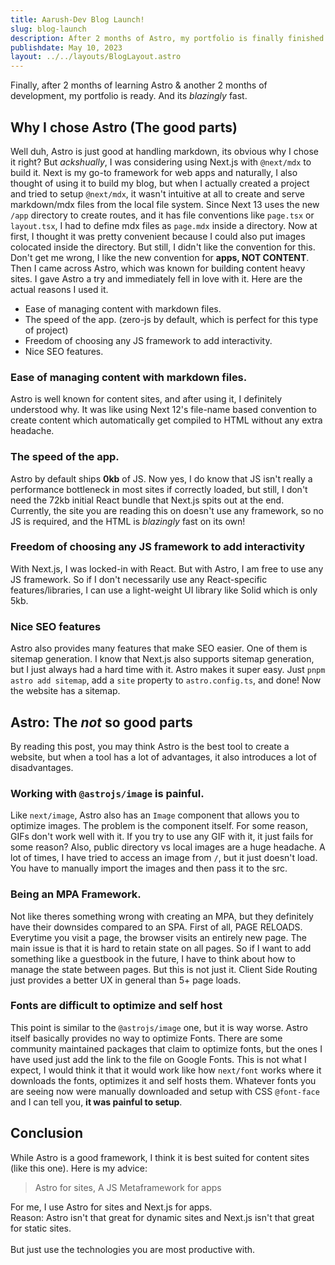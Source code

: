 ```yaml
---
title: Aarush-Dev Blog Launch!
slug: blog-launch
description: After 2 months of Astro, my portfolio is finally finished along with my blog!
publishdate: May 10, 2023
layout: ../../layouts/BlogLayout.astro
---
```



Finally, after 2 months of learning Astro & another 2 months of development, my portfolio is ready. And its _blazingly_ fast.

## Why I chose Astro (The good parts)

Well duh, Astro is just good at handling markdown, its obvious why I chose it right? But _ackshually_, I was considering using Next.js with `@next/mdx` to build it. Next is my go-to framework for web apps and naturally,
I also thought of using it to build my blog, but when I actually created a project and tried to setup `@next/mdx`, it wasn't intuitive at all to create and serve markdown/mdx files from the local file system.
Since Next 13 uses the new `/app` directory to create routes, and it has file conventions like `page.tsx` or `layout.tsx`, I had to define mdx files as `page.mdx` inside a directory.
Now at first, I thought it was pretty convenient because I could also put images colocated inside the directory. But still, I didn't like the convention for this. Don't get me wrong, I like the new convention for **apps, NOT CONTENT**. Then I came across Astro, which was known for building content heavy sites.
I gave Astro a try and immediately fell in love with it. Here are the actual reasons I used it.

- Ease of managing content with markdown files.
- The speed of the app. (zero-js by default, which is perfect for this type of project)
- Freedom of choosing any JS framework to add interactivity.
- Nice SEO features.

### Ease of managing content with markdown files.

Astro is well known for content sites, and after using it, I definitely understood why. It was like using Next 12's file-name based convention to create content which automatically get compiled to HTML without any extra headache.

### The speed of the app.

Astro by default ships **0kb** of JS. Now yes, I do know that JS isn't really a performance bottleneck in most sites if correctly loaded, but still, I don't need the 72kb initial React bundle that Next.js spits out at the end. Currently, the site you are reading this on doesn't use any framework, so no JS is required, and the HTML is _blazingly_ fast on its own!

### Freedom of choosing any JS framework to add interactivity

With Next.js, I was locked-in with React. But with Astro, I am free to use any JS framework. So if I don't necessarily use any React-specific features/libraries, I can use a light-weight UI library like Solid which is only 5kb.

### Nice SEO features

Astro also provides many features that make SEO easier. One of them is sitemap generation. I know that Next.js also supports sitemap generation, but I just always had a hard time with it. Astro makes it super easy. Just `pnpm astro add sitemap`, add a `site` property to `astro.config.ts`, and done! Now the website has a sitemap.

## Astro: The _not_ so good parts

By reading this post, you may think Astro is the best tool to create a website, but when a tool has a lot of advantages, it also introduces a lot of disadvantages.

### Working with `@astrojs/image` is painful.

Like `next/image`, Astro also has an `Image` component that allows you to optimize images. The problem is the component itself. For some reason, GIFs don't work well with it. If you try to use any GIF with it, it just fails for some reason? Also, public directory vs local images are a huge headache. A lot of times, I have tried to access an image from `/`, but it just doesn't load. You have to manually import the images and then pass it to the src.

### Being an MPA Framework.

Not like theres something wrong with creating an MPA, but they definitely have their downsides compared to an SPA. First of all, PAGE RELOADS. Everytime you visit a page, the browser visits an entirely new page. The main issue is that it is hard to retain state on all pages. So if I want to add something like a guestbook in the future, I have to think about how to manage the state between pages. But this is not just it. Client Side Routing just provides a better UX in general than 5+ page loads.

### Fonts are difficult to optimize and self host

This point is similar to the `@astrojs/image` one, but it is way worse. Astro itself basically provides no way to optimize Fonts. There are some community maintained packages that claim to optimize fonts, but the ones I have used just add the link to the file on Google Fonts. This is not what I expect, I would think it that it would work like how `next/font` works where it downloads the fonts, optimizes it and self hosts them. Whatever fonts you are seeing now were manually downloaded and setup with CSS `@font-face` and I can tell you, **it was painful to setup**.

## Conclusion

While Astro is a good framework, I think it is best suited for content sites (like this one).
Here is my advice:

> Astro for sites, A JS Metaframework for apps

For me, I use Astro for sites and Next.js for apps. <br />
Reason: Astro isn't that great for dynamic sites and Next.js isn't that great for static sites. <br /> <br />
But just use the technologies you are most productive with.
